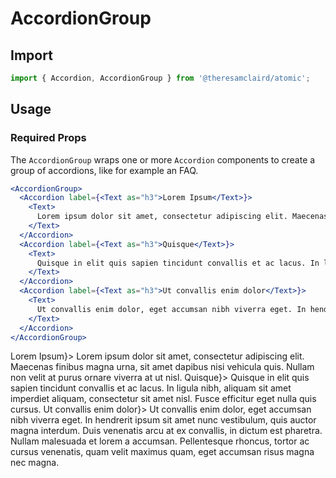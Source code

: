 
<Meta title="Components/AccordionGroup" component={AccordionGroup} />

# AccordionGroup

## Import

```jsx
import { Accordion, AccordionGroup } from '@theresamclaird/atomic';
```

## Usage

### Required Props

The `AccordionGroup` wraps one or more `Accordion` components to create a group of accordions, like for example an FAQ.

```jsx
<AccordionGroup>
  <Accordion label={<Text as="h3">Lorem Ipsum</Text>}>
    <Text>
      Lorem ipsum dolor sit amet, consectetur adipiscing elit. Maecenas finibus magna urna, sit amet dapibus nisi vehicula quis. Nullam non velit at purus ornare viverra at ut nisl.
    </Text>
  </Accordion>
  <Accordion label={<Text as="h3">Quisque</Text>}>
    <Text>
      Quisque in elit quis sapien tincidunt convallis et ac lacus. In ligula nibh, aliquam sit amet imperdiet aliquam, consectetur sit amet nisl. Fusce efficitur eget nulla quis cursus.
    </Text>
  </Accordion>
  <Accordion label={<Text as="h3">Ut convallis enim dolor</Text>}>
    <Text>
      Ut convallis enim dolor, eget accumsan nibh viverra eget. In hendrerit ipsum sit amet nunc vestibulum, quis auctor magna interdum. Duis venenatis arcu at ex convallis, in dictum est pharetra. Nullam malesuada et lorem a accumsan. Pellentesque rhoncus, tortor ac cursus venenatis, quam velit maximus quam, eget accumsan risus magna nec magna.
    </Text>
  </Accordion>
</AccordionGroup>
```

<Canvas>
  <Story name="Usage">
    <AccordionGroup>
      <Accordion label={<Text as="h3">Lorem Ipsum</Text>}>
        <Text>
          Lorem ipsum dolor sit amet, consectetur adipiscing elit. Maecenas finibus magna urna, sit amet dapibus nisi vehicula quis. Nullam non velit at purus ornare viverra at ut nisl.
        </Text>
      </Accordion>
      <Accordion label={<Text as="h3">Quisque</Text>}>
        <Text>
          Quisque in elit quis sapien tincidunt convallis et ac lacus. In ligula nibh, aliquam sit amet imperdiet aliquam, consectetur sit amet nisl. Fusce efficitur eget nulla quis cursus.
        </Text>
      </Accordion>
      <Accordion label={<Text as="h3">Ut convallis enim dolor</Text>}>
        <Text>
          Ut convallis enim dolor, eget accumsan nibh viverra eget. In hendrerit ipsum sit amet nunc vestibulum, quis auctor magna interdum. Duis venenatis arcu at ex convallis, in dictum est pharetra. Nullam malesuada et lorem a accumsan. Pellentesque rhoncus, tortor ac cursus venenatis, quam velit maximus quam, eget accumsan risus magna nec magna.
        </Text>
      </Accordion>
    </AccordionGroup>
  </Story>
</Canvas>
